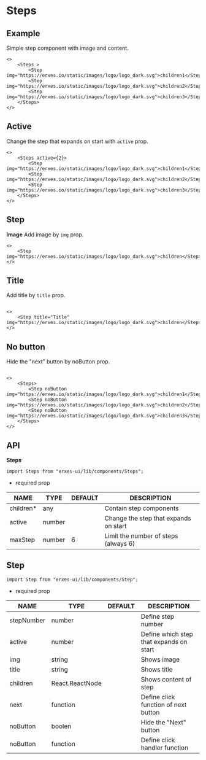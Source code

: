 # Steps
## **Example**
Simple step component with image and content.

```tsx
<>
	<Steps >
		<Step img="https://erxes.io/static/images/logo/logo_dark.svg">children1</Step>
		<Step img="https://erxes.io/static/images/logo/logo_dark.svg">children2</Step>
		<Step img="https://erxes.io/static/images/logo/logo_dark.svg">children3</Step>
	</Steps>
</>
```

## **Active**
Change the step that expands on start with `active` prop.

```tsx
<>
	<Steps active={2}>
		<Step img="https://erxes.io/static/images/logo/logo_dark.svg">children1</Step>
		<Step img="https://erxes.io/static/images/logo/logo_dark.svg">children2</Step>
		<Step img="https://erxes.io/static/images/logo/logo_dark.svg">children3</Step>
	</Steps>
</>
```

## **Step**
**Image**
Add image by `img` prop.

```tsx
<>
	<Step img="https://erxes.io/static/images/logo/logo_dark.svg">children</Step>
</>
```

## **Title**
Add title by `title` prop.

```tsx

<>
	<Step title="Title" img="https://erxes.io/static/images/logo/logo_dark.svg">children</Step>
</>

```

## **No button**
Hide the "next" button by noButton prop.

```tsx

<>
	<Steps>
		<Step noButton img="https://erxes.io/static/images/logo/logo_dark.svg">children1</Step>
		<Step noButton img="https://erxes.io/static/images/logo/logo_dark.svg">children2</Step>
		<Step noButton img="https://erxes.io/static/images/logo/logo_dark.svg">children3</Step>
	</Steps>
</>

```

## **API**

**Steps**
```tsx
import Steps from "erxes-ui/lib/components/Steps";
```
* required prop

| NAME | TYPE | DEFAULT | DESCRIPTION |
| ---| --- | ---| --- |
| children*	 | any |  | Contain step components |
| active | number |  | Change the step that expands on start |
| maxStep | number| 6 | Limit the number of steps (always 6) |


## **Step**

```tsx
import Step from "erxes-ui/lib/components/Step";
```
* required prop

| NAME | TYPE | DEFAULT | DESCRIPTION |
| ---| --- | ---| --- |
| stepNumber | number |  | Define step number |
| active | number |  | Define which step that expands on start |
| img | string | | Shows image |
| title | string |  | Shows title |
| children | React.ReactNode |  | Shows content of step |
| next | function |  | Define click function of next button |
| noButton | boolen |  | Hide the "Next" button |
| noButton | function |  | Define click handler function |

